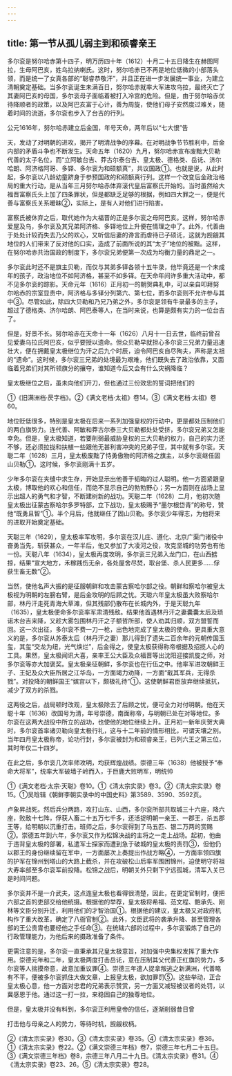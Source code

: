 ```yaml
---
---
---
```

title: 第一节从孤儿弱主到和硕睿亲王
---



多尔衮是努尔哈赤第十四子，明万历四十年（1612）十月二十五日降生在赫图阿拉，生母阿巴亥，姓乌拉纳喇氏。这时，努尔哈赤已不再是地位低微的小部落头领，而是统一了女真各部的“聪睿恭敬汗”，并且正在进一步发展统一事业，为建立清朝奠定基础。当多尔衮诞生未满百日，努尔哈赤就率大军进攻乌拉，最终灭亡了其妻阿巴亥的母国，多尔衮母子面临着被打入冷宫的危险。但是，由于努尔哈赤优待降顺者的政策，以及阿巴亥富于心计，善为周旋，使他们母子安然度过难关，随着时间的流逝，多尔衮也步入了台吉的行列。

公元1616年，努尔哈赤建立后金国，年号天命，两年后以“七大恨”告

天，发动了对明朝的进攻，揭开了明清战争的序幕。在对明战争节节胜利中，后金内部的矛盾斗争也不断发生。天命五年（1620）九月，努尔哈赤宣布废黜大贝勒代善的太子名位，而“立阿敏台吉、莽古尔泰台吉、皇太极、德格类、岳讬、济尔哈朗、阿济格阿哥、多铎、多尔衮为和硕额真”，共议国政①。也就是说，从此时起，多尔衮以八龄幼童跻身于参预国政的和硕额真行列。这样一个改变后金政治格局的重大行动，是从当年三月努尔哈赤体弃滚代皇后富察氏开始的。当时虽然给大福晋富察氏头上加了四条罪状，但是都缺乏足够的根据，例如四大罪之一，便是代善与富察氏关系暧昧②，实际上，是有人对他们进行陷害。

富察氏被休弃之后，取代她作为大福晋的正是多尔衮之母阿巴亥。这样，努尔哈赤爱屋及乌，多尔衮及其兄弟阿济格、多铎地位上升便在情理之中了。此外，代善由于处处计较而失去乃父的欢心，又听信后妻的谗言而虐待已子硕讬，这就为觊觎其地位的人们带来了反对他的口实，造成了前面所说的其“太子”地位的被黜。这样，在努尔哈赤共治国政的制度下，多尔衮兄弟便第一次成为均衡力量的鼎足之一。

多尔衮此时还不是旗主贝勒，而仅与其弟多铎各领十五牛录，他毕竟还是一个未成年的孩子，政治地位不如阿济格，甚至不如多铎。在天命年间许多重大活动中，都不见多尔衮的踪影。天命元年（1616）正月初一的朝贺典礼中，可以亲自叩拜努尔哈赤的宗室显贵中，阿济格与多铎分列第六、第七位，而多尔衮则不允许参与其中③。尽管如此，除四大贝勒和乃兄乃弟之外，多尔衮是领有牛录最多的主子，超过了德格类、济尔哈朗、阿巴泰等人，在当时来说，也算是颇有实力的一位台吉了。

但是，好景不长。努尔哈赤在天命十一年（1626）八月十一日去世，临终前曾召见爱妻乌拉氏阿巴亥，似乎要授以遗命。但众贝勒早就担心多尔衮三兄弟力量迅速壮大，便在拥戴皇太极继位为汗之后九个时辰，迫令阿巴亥自尽殉夫，声称是太祖的“遗命”。这时候，多尔衮三兄弟的处境最为艰难，他们既失去了政治依靠，又面临着兄弟们对其所领旗分的攘夺，谁知道今后又会有什么灾祸降临？

皇太极继位之后，虽未向他们开刀，但也通过三份效忠的誓词把他们的

①《旧满洲档·昃字档》。②《满文老档·太祖》卷14。③《满文老档·太祖》卷60。

地位贬低很多，特别是皇太极在后来一系列加强皇权的行动中，更是都处压制他们的两白旗势力。连代善、阿敏和莽古尔泰三大贝勒都处处受挤，多尔衮兄弟又怎能幸免。但是，皇太极知道，若要削弱最威胁皇权的三大贝勒的权力，自己的实力还不够，还必须拉拢和扶植一些跟他无甚利害冲突的兄弟子侄，其中就有多尔衮。天聪二年（1628）三月，皇太极废黜了恃勇傲物的阿济格之旗主，以多尔衮继任固山贝勒①。这时候，多尔衮刚满十五岁。

少年多尔衮在夹缝中求生存，开始显示出他善于韬晦的过人聪明。他一方面紧跟皇太极，博取他的欢心和信任，而绝不显示自己的勃勃野心；另一方面则在战场上显示出超人的勇气和才智，不断建树新的战功。天聪二年（1628）二月，他初次随皇太极出征蒙古察哈尔多罗特部，立下战功，皇太极赐予“墨尔根岱青”的称号，赞他“既勇且智”①。半个月后，他就继任了固山贝勒。多尔衮少年得志，为他将来的进取开始奠定基础。

天聪三年（1629），皇太极率军攻明，多尔衮在汉儿庄、遵化、北京广渠门诸役中奋勇当先，斩获甚众，一年半后，他又参加了大凌河之役，攻克坚城的功劳也有他一份。天聪八年（1634），皇太极再度攻明，多尔衮三兄弟入龙门口，在山西掳掠，结果“宣大地方，禾稼践伤无余，各处屋舍尽焚，取台堡、杀人民更多……俘获生畜无数”②。

当然，使他名声大振的是征服朝鲜和攻击蒙古察哈尔部之役。朝鲜和察哈尔被皇太极视为明朝的左膀右臂，是后金攻明的后顾之忧。天聪六年皇太极虽大败察哈尔部，林丹汗走死青海大草滩，但其残部仍散布在长城内外，于是天聪九年（1635），皇太极便命多尔衮率军肃清残敌。结果他首遇林丹汗之妻囊囊太后及琐诺木台吉来降，又趁大雾包围林丹汗之子额哲所部，使人劝其归顺，双方盟誓而回。这一次出征，多尔衮不费一刀一枪，出色地完成了皇太极的使命。更具重大意义的是，多尔衮从苏泰太后（林丹汗之妻）那儿得到了遗失二百余年的元朝传国玉玺，其玺“交龙为纽，光气焕烂”，后金得之，使皇太极获得称帝根据及招揽人心的工具。果然，皇太极闻讯大喜，亲率王公大臣及众福晋等出沈阳迎接凯旋之师，对多尔衮等亦大加褒奖。皇太极亲征朝鲜，多尔衮也在行伍之中。他率军进攻朝鲜王子、王妃及众大臣所居之江华岛，一方面竭力劝降，一方面“戢其军兵，无得杀戮”。对投降的朝鲜国王“嫔宫以下，颇极礼待”①。这使朝鲜君臣放弃继续抵抗，减少了双方的杀戮。

这两役之后，战局顿时改观，皇太极除去了后顾之忧，便可全力对付明朝。他在天聪十年（1636）改国号为清，年号崇德，南面称帝，与明朝已处在对等地位。多尔衮在这两大战役中所立的战功，也使他的地位继续上升。正月初一新年庆贺大典时，多尔衮首率诸贝勒向皇太极行礼，这与十二年前的情形相比，可谓天壤之别。当年四月皇太极称帝，论功行封，多尔衮被封为和硕睿亲王，已列六王之第三位，其时年仅二十四岁。

在此之后，多尔衮几次率师攻明，均获辉煌战绩。崇德三年（1638）他被授予“奉命大将军”，统率大军破墙子岭而入，于巨鹿大败明军，明统帅

①《满文老档·太宗·天聪》卷10。①《清太宗实录》卷3。②《清太宗实录》卷15。①吴晗辑《朝鲜李朝实录中的中国史料》第3589、3590、3592页。

卢象昇战死。然后兵分两路，攻打山东、山西，多尔衮所部共取城三十六座，降六座，败敌十七阵，俘获人畜二十五万七千多，还活捉明朝一亲王、一郡王，杀五郡王等，给明朝以沉重打击。班师之后，多尔衮得到了马五匹、银二万两的赏赐②。崇德五年到六年，多尔衮又作为松锦决战的主将之一走上战场。起初，他由于违背皇太极的部署，私遣军士探家而遭到急于破城的皇太极的责罚③，但他仍以郡王的身份继续留在军中，一方面屡次上奏提出作战方略④，一方面率领四旗的护军在锦州到塔山的大路上截杀，并在攻破松山后率军围困锦州，迫使明守将祖大寿率部至多尔衮军前投降。松锦之战后，明朝关外只剩下宁远孤城，清军入关已是时间问题。

多尔衮并不是一介武夫，这点连皇太极也看得很清楚，因此，在更定官制时，便把六部之首的吏部交给他统摄。根据他的举荐，皇太极将希福、范文程、鲍承先、刚林等文臣分别升迁，利用他们的才智治国①。根据他的建议，皇太极又对政府机构作了重大改革，确定了八衙官制②。此外，文臣武将的袭承升降、甚至管理各部的王公贵胄也要经他之手任命③。在统辖六部的过程中，多尔衮锻炼了自己的行政管理能力，为他后来的摄政准备了条件。

更需注意的是，多尔衮一直秉承其兄皇太极意旨，对加强中央集权发挥了重大作用。崇德元年和二年，皇太极两度打击岳讬，意在压制其父代善正红旗的势力，多尔衮等人揣摸帝意，故意加重议罪④。崇德三年遣人捉拿叛逃之新满洲，代善略有不平，便被多尔衮抓住大做文章，上报皇太极，欲加罪罚⑤。这些举动，正合皇太极心意，他一方面对忠君的兄弟表示赞赏，另一方面又减轻被议者的处罚，以冀感恩于他。通过这一打一拉，来稳固自己的独尊地位。

但是，皇太极并没有料到，多尔衮正利用皇帝的信任，逐渐削弱昔日曾

打击他与母亲之人的势力，等待时机，觊觎权柄。

②《清太宗实录》卷30。③《清太宗实录》卷35。④《清太宗实录》卷36。①《清太宗实录》卷22。②《满文崇德三年档》卷7，崇德三年七月二十五日。③《满文崇德三年档》卷8，宗德三年八月二十九日。《清太宗实录》卷31。④《清太宗实录》卷23、26。⑤《清太宗实录》卷28。